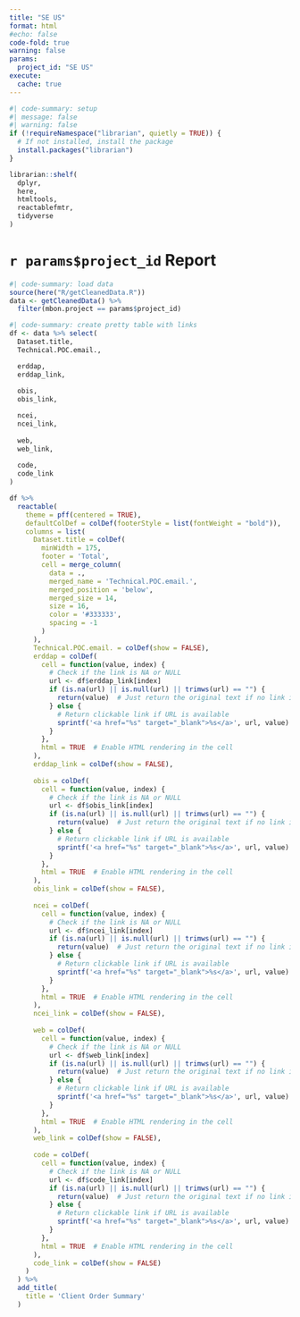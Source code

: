 ```yaml
---
title: "SE US"
format: html
#echo: false
code-fold: true
warning: false
params: 
  project_id: "SE US"
execute: 
  cache: true
---
```



```R
#| code-summary: setup
#| message: false
#| warning: false
if (!requireNamespace("librarian", quietly = TRUE)) {
  # If not installed, install the package
  install.packages("librarian")
}

librarian::shelf(
  dplyr,
  here,
  htmltools,
  reactablefmtr,
  tidyverse
)

```

# `r params$project_id` Report
```R
#| code-summary: load data
source(here("R/getCleanedData.R"))
data <- getCleanedData() %>%
  filter(mbon.project == params$project_id)
```

```R
#| code-summary: create pretty table with links
df <- data %>% select(
  Dataset.title,
  Technical.POC.email.,

  erddap,
  erddap_link, 
  
  obis,
  obis_link,

  ncei,
  ncei_link,
  
  web,
  web_link,
  
  code,
  code_link
)

df %>% 
  reactable(
    theme = pff(centered = TRUE),
    defaultColDef = colDef(footerStyle = list(fontWeight = "bold")),
    columns = list(
      Dataset.title = colDef(
        minWidth = 175,
        footer = 'Total',
        cell = merge_column(
          data = .,
          merged_name = 'Technical.POC.email.',
          merged_position = 'below',
          merged_size = 14,
          size = 16,
          color = '#333333',
          spacing = -1
        )
      ),
      Technical.POC.email. = colDef(show = FALSE),
      erddap = colDef(
        cell = function(value, index) {
          # Check if the link is NA or NULL
          url <- df$erddap_link[index]
          if (is.na(url) || is.null(url) || trimws(url) == "") {
            return(value)  # Just return the original text if no link is available
          } else {
            # Return clickable link if URL is available
            sprintf('<a href="%s" target="_blank">%s</a>', url, value)
          }
        },
        html = TRUE  # Enable HTML rendering in the cell
      ),
      erddap_link = colDef(show = FALSE),
      
      obis = colDef(
        cell = function(value, index) {
          # Check if the link is NA or NULL
          url <- df$obis_link[index]
          if (is.na(url) || is.null(url) || trimws(url) == "") {
            return(value)  # Just return the original text if no link is available
          } else {
            # Return clickable link if URL is available
            sprintf('<a href="%s" target="_blank">%s</a>', url, value)
          }
        },
        html = TRUE  # Enable HTML rendering in the cell
      ),
      obis_link = colDef(show = FALSE),
      
      ncei = colDef(
        cell = function(value, index) {
          # Check if the link is NA or NULL
          url <- df$ncei_link[index]
          if (is.na(url) || is.null(url) || trimws(url) == "") {
            return(value)  # Just return the original text if no link is available
          } else {
            # Return clickable link if URL is available
            sprintf('<a href="%s" target="_blank">%s</a>', url, value)
          }
        },
        html = TRUE  # Enable HTML rendering in the cell
      ),
      ncei_link = colDef(show = FALSE),
      
      web = colDef(
        cell = function(value, index) {
          # Check if the link is NA or NULL
          url <- df$web_link[index]
          if (is.na(url) || is.null(url) || trimws(url) == "") {
            return(value)  # Just return the original text if no link is available
          } else {
            # Return clickable link if URL is available
            sprintf('<a href="%s" target="_blank">%s</a>', url, value)
          }
        },
        html = TRUE  # Enable HTML rendering in the cell
      ),
      web_link = colDef(show = FALSE),
      
      code = colDef(
        cell = function(value, index) {
          # Check if the link is NA or NULL
          url <- df$code_link[index]
          if (is.na(url) || is.null(url) || trimws(url) == "") {
            return(value)  # Just return the original text if no link is available
          } else {
            # Return clickable link if URL is available
            sprintf('<a href="%s" target="_blank">%s</a>', url, value)
          }
        },
        html = TRUE  # Enable HTML rendering in the cell
      ),
      code_link = colDef(show = FALSE)
    )
  ) %>% 
  add_title(
    title = 'Client Order Summary'
  )
```
